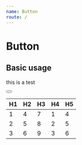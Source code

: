 ```yaml
---
name: Button
route: /
---
```



# Button

<Props of={Button} />

## Basic usage

<Playground>
    <div>
        <p>this is a test</p>
        <Button text="I'm a button" />
    </div>
</Playground>

| H1 | H2 | H3 | H4 | H5 |
|----|----|----|----|----|
| 1  |  4 | 7  |  1 | 4  |
| 2  |  5 | 8  |  2 | 5  |
| 3  |  6 | 9  |  3 | 6  |